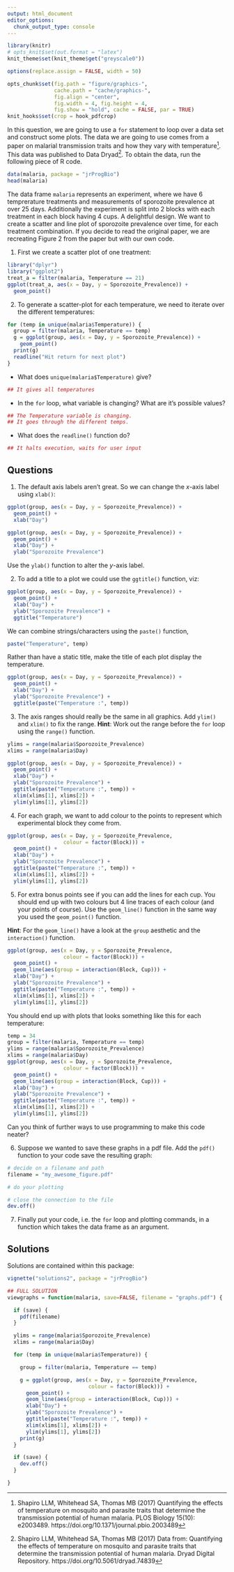 ```yaml
---
output: html_document
editor_options: 
  chunk_output_type: console
---
```

```r
library(knitr)
# opts_knit$set(out.format = "latex")
knit_theme$set(knit_theme$get("greyscale0"))

options(replace.assign = FALSE, width = 50)

opts_chunk$set(fig.path = "figure/graphics-",
               cache.path = "cache/graphics-",
               fig.align = "center",
               fig.width = 4, fig.height = 4,
               fig.show = "hold", cache = FALSE, par = TRUE)
knit_hooks$set(crop = hook_pdfcrop)
```

In this question, we are going to use a `for` statement to
loop over a data set and construct some plots. The data we are going to use comes from a paper on malarial transmission traits and how they vary with temperature[^1]. This data was published to Data Dryad[^2]. To obtain the data, run the following piece of R code. 

[^1]: Shapiro LLM, Whitehead SA, Thomas MB (2017) Quantifying the effects of temperature on mosquito and parasite traits that determine the transmission potential of human malaria. PLOS Biology 15(10): e2003489. https://doi.org/10.1371/journal.pbio.2003489

[^2]: Shapiro LLM, Whitehead SA, Thomas MB (2017) Data from: Quantifying the effects of temperature on mosquito and parasite traits that determine the transmission potential of human malaria. Dryad Digital Repository. https://doi.org/10.5061/dryad.74839


```r
data(malaria, package = "jrProgBio")
head(malaria)
``` 

The data frame `malaria` represents an experiment, where we have 6 temprerature treatments and measurements of sporozoite prevalence at over 25 days. Additionally the experiment is split into 2 blocks with each treatment in each block having 4 cups. A delightful design. We want to create a
scatter and line plot of sporozoite prevalence over time, for each treatment combination. If you decide to read the original paper, we are recreating Figure 2 from the paper but with our own code.

1. First we create a scatter plot of one treatment:

```r
library("dplyr")
library("ggplot2")
treat_a = filter(malaria, Temperature == 21)
ggplot(treat_a, aes(x = Day, y = Sporozoite_Prevalence)) +
  geom_point()
```


2. To generate a scatter-plot for each temperature, we need to iterate over the different temperatures:

```r
for (temp in unique(malaria$Temperature)) {
  group = filter(malaria, Temperature == temp)
  g = ggplot(group, aes(x = Day, y = Sporozoite_Prevalence)) +
    geom_point()
  print(g)
  readline("Hit return for next plot")
}
```
* What does `unique(malaria$Temperature)` give?
```r
## It gives all temperatures
```
* In the `for` loop, what variable is changing? What are it's possible values?
```r
## The Temperature variable is changing.
## It goes through the different temps.
```
* What does the `readline()` function do?

```r
## It halts execution, waits for user input
```


## Questions

1. The default axis labels aren't great. So we can change the $x$-axis label using `xlab()`:
```r
ggplot(group, aes(x = Day, y = Sporozoite_Prevalence)) +
  geom_point() +
  xlab("Day")
```
```r
ggplot(group, aes(x = Day, y = Sporozoite_Prevalence)) +
  geom_point() +
  xlab("Day") +
  ylab("Sporozoite Prevalence")
```
Use the `ylab()` function to alter the $y$-axis label.

2. To add a title to a plot we could use the `ggtitle()` function, viz:

```r
ggplot(group, aes(x = Day, y = Sporozoite_Prevalence)) +
  geom_point() +
  xlab("Day") +
  ylab("Sporozoite Prevalence") +
  ggtitle("Temperature")
```

We can combine strings/characters using the `paste()` function,

```r
paste("Temperature", temp)
```

Rather than have a static title, make the title of each plot display the temperature.

```r
ggplot(group, aes(x = Day, y = Sporozoite_Prevalence)) +
  geom_point() +
  xlab("Day") +
  ylab("Sporozoite Prevalence") +
  ggtitle(paste("Temperature :", temp))
```

3. The axis ranges should really be the same in all graphics. Add `ylim()` and `xlim()` to fix the range. __Hint__: Work out the range before the `for` loop using the `range()` function.

```r
ylims = range(malaria$Sporozoite_Prevalence)
xlims = range(malaria$Day)

ggplot(group, aes(x = Day, y = Sporozoite_Prevalence)) +
  geom_point() +
  xlab("Day") +
  ylab("Sporozoite Prevalence") +
  ggtitle(paste("Temperature :", temp)) +
  xlim(xlims[1], xlims[2]) +
  ylim(ylims[1], ylims[2])
```

4. For each graph, we want to add colour to the points to represent which experimental block they come from. 

```r
ggplot(group, aes(x = Day, y = Sporozoite_Prevalence,
                  colour = factor(Block))) +
  geom_point() +
  xlab("Day") +
  ylab("Sporozoite Prevalence") +
  ggtitle(paste("Temperature :", temp)) +
  xlim(xlims[1], xlims[2]) +
  ylim(ylims[1], ylims[2])
```


5. For extra bonus points see if you can add the lines for each cup. You should end up with two colours but 4 line traces of each colour (and your points of course). Use the `geom_line()` function in the same way you used the `geom_point()` function.

__Hint__: For the `geom_line()` have a look at the `group` aesthetic and the `interaction()` function.

```r
ggplot(group, aes(x = Day, y = Sporozoite_Prevalence,
                  colour = factor(Block))) +
  geom_point() +
  geom_line(aes(group = interaction(Block, Cup))) +
  xlab("Day") +
  ylab("Sporozoite Prevalence") +
  ggtitle(paste("Temperature :", temp)) +
  xlim(xlims[1], xlims[2]) +
  ylim(ylims[1], ylims[2])
```



You should end up with plots that looks something like this for each temperature:

```r
temp = 34
group = filter(malaria, Temperature == temp)
ylims = range(malaria$Sporozoite_Prevalence)
xlims = range(malaria$Day)
ggplot(group, aes(x = Day, y = Sporozoite_Prevalence,
                  colour = factor(Block))) +
  geom_point() +
  geom_line(aes(group = interaction(Block, Cup))) +
  xlab("Day") +
  ylab("Sporozoite Prevalence") +
  ggtitle(paste("Temperature :", temp)) +
  xlim(xlims[1], xlims[2]) +
  ylim(ylims[1], ylims[2])
```

Can you think of further ways to use programming to make this code neater?

6. Suppose we wanted to save these graphs in a pdf file. Add the `pdf()` function to your code save the resulting graph:

```r
# decide on a filename and path
filename = "my_awesome_figure.pdf"

# do your plotting

# close the connection to the file
dev.off()
```

7. Finally put your code, i.e. the `for` loop and plotting commands, in a function which takes the data frame as an argument.

## Solutions

Solutions are contained within this package:
```r
vignette("solutions2", package = "jrProgBio")
```

```r
## FULL SOLUTION
viewgraphs = function(malaria, save=FALSE, filename = "graphs.pdf") {

  if (save) {
    pdf(filename)
  }

  ylims = range(malaria$Sporozoite_Prevalence)
  xlims = range(malaria$Day)

  for (temp in unique(malaria$Temperature)) {

    group = filter(malaria, Temperature == temp)

    g = ggplot(group, aes(x = Day, y = Sporozoite_Prevalence,
                          colour = factor(Block))) +
      geom_point() +
      geom_line(aes(group = interaction(Block, Cup))) +
      xlab("Day") +
      ylab("Sporozoite Prevalence") +
      ggtitle(paste("Temperature :", temp)) +
      xlim(xlims[1], xlims[2]) +
      ylim(ylims[1], ylims[2])
    print(g)
  }

  if (save) {
    dev.off()
  }

}
```
